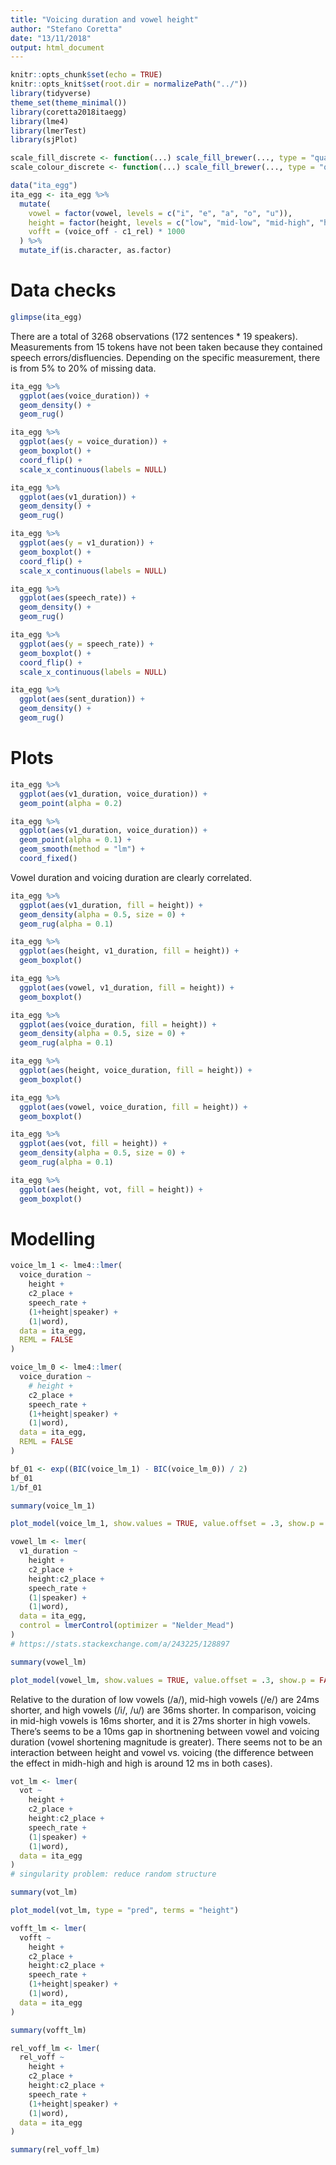 ```yaml
---
title: "Voicing duration and vowel height"
author: "Stefano Coretta"
date: "13/11/2018"
output: html_document
---
```


```r
knitr::opts_chunk$set(echo = TRUE)
knitr::opts_knit$set(root.dir = normalizePath("../"))
library(tidyverse)
theme_set(theme_minimal())
library(coretta2018itaegg)
library(lme4)
library(lmerTest)
library(sjPlot)

scale_fill_discrete <- function(...) scale_fill_brewer(..., type = "qual")
scale_colour_discrete <- function(...) scale_fill_brewer(..., type = "qual")

data("ita_egg")
ita_egg <- ita_egg %>%
  mutate(
    vowel = factor(vowel, levels = c("i", "e", "a", "o", "u")),
    height = factor(height, levels = c("low", "mid-low", "mid-high", "high")),
    vofft = (voice_off - c1_rel) * 1000
  ) %>%
  mutate_if(is.character, as.factor)
```

# Data checks

```r
glimpse(ita_egg)
```

There are a total of 3268 observations (172 sentences * 19 speakers).
Measurements from 15 tokens have not been taken because they contained speech errors/disfluencies.
Depending on the specific measurement, there is from 5% to 20% of missing data.

```r
ita_egg %>%
  ggplot(aes(voice_duration)) +
  geom_density() +
  geom_rug()
```

```r
ita_egg %>%
  ggplot(aes(y = voice_duration)) +
  geom_boxplot() +
  coord_flip() +
  scale_x_continuous(labels = NULL)
```

```r
ita_egg %>%
  ggplot(aes(v1_duration)) +
  geom_density() +
  geom_rug()
```

```r
ita_egg %>%
  ggplot(aes(y = v1_duration)) +
  geom_boxplot() +
  coord_flip() +
  scale_x_continuous(labels = NULL)
```

```r
ita_egg %>%
  ggplot(aes(speech_rate)) +
  geom_density() +
  geom_rug()
```

```r
ita_egg %>%
  ggplot(aes(y = speech_rate)) +
  geom_boxplot() +
  coord_flip() +
  scale_x_continuous(labels = NULL)
```

```r
ita_egg %>%
  ggplot(aes(sent_duration)) +
  geom_density() +
  geom_rug()
```

# Plots

```r
ita_egg %>%
  ggplot(aes(v1_duration, voice_duration)) +
  geom_point(alpha = 0.2)
```

```r
ita_egg %>%
  ggplot(aes(v1_duration, voice_duration)) +
  geom_point(alpha = 0.1) +
  geom_smooth(method = "lm") +
  coord_fixed()
```

Vowel duration and voicing duration are clearly correlated.

```r
ita_egg %>%
  ggplot(aes(v1_duration, fill = height)) +
  geom_density(alpha = 0.5, size = 0) +
  geom_rug(alpha = 0.1)
```

```r
ita_egg %>%
  ggplot(aes(height, v1_duration, fill = height)) +
  geom_boxplot()
```

```r
ita_egg %>%
  ggplot(aes(vowel, v1_duration, fill = height)) +
  geom_boxplot()
```

```r
ita_egg %>%
  ggplot(aes(voice_duration, fill = height)) +
  geom_density(alpha = 0.5, size = 0) +
  geom_rug(alpha = 0.1)
```

```r
ita_egg %>%
  ggplot(aes(height, voice_duration, fill = height)) +
  geom_boxplot()
```

```r
ita_egg %>%
  ggplot(aes(vowel, voice_duration, fill = height)) +
  geom_boxplot()
```

```r
ita_egg %>%
  ggplot(aes(vot, fill = height)) +
  geom_density(alpha = 0.5, size = 0) +
  geom_rug(alpha = 0.1)
```

```r
ita_egg %>%
  ggplot(aes(height, vot, fill = height)) +
  geom_boxplot()
```

# Modelling

```r
voice_lm_1 <- lme4::lmer(
  voice_duration ~
    height +
    c2_place +
    speech_rate +
    (1+height|speaker) +
    (1|word),
  data = ita_egg,
  REML = FALSE
)

voice_lm_0 <- lme4::lmer(
  voice_duration ~
    # height +
    c2_place +
    speech_rate +
    (1+height|speaker) +
    (1|word),
  data = ita_egg,
  REML = FALSE
)
```

```r
bf_01 <- exp((BIC(voice_lm_1) - BIC(voice_lm_0)) / 2)
bf_01
1/bf_01
```

```r
summary(voice_lm_1)
```

```r
plot_model(voice_lm_1, show.values = TRUE, value.offset = .3, show.p = FALSE, order.terms = c(1:6))
```

```r
vowel_lm <- lmer(
  v1_duration ~
    height +
    c2_place +
    height:c2_place +
    speech_rate +
    (1|speaker) +
    (1|word),
  data = ita_egg,
  control = lmerControl(optimizer = "Nelder_Mead")
)
# https://stats.stackexchange.com/a/243225/128897

summary(vowel_lm)
```

```r
plot_model(vowel_lm, show.values = TRUE, value.offset = .3, show.p = FALSE, order.terms = c(1:12))
```

Relative to the duration of low vowels (/a/), mid-high vowels (/e/) are 24ms shorter, and high vowels (/i/, /u/) are 36ms shorter.
In comparison, voicing in mid-high vowels is 16ms shorter, and it is 27ms shorter in high vowels.
There's seems to be a 10ms gap in shortnening between vowel and voicing duration (vowel shortening magnitude is greater).
There seems not to be an interaction between height and vowel vs. voicing (the difference between the effect in midh-high and high is around 12 ms in both cases).

```r
vot_lm <- lmer(
  vot ~
    height +
    c2_place +
    height:c2_place +
    speech_rate +
    (1|speaker) +
    (1|word),
  data = ita_egg
)
# singularity problem: reduce random structure

summary(vot_lm)
```

```r
plot_model(vot_lm, type = "pred", terms = "height")
```


```r
vofft_lm <- lmer(
  vofft ~
    height +
    c2_place +
    height:c2_place +
    speech_rate +
    (1+height|speaker) +
    (1|word),
  data = ita_egg
)

summary(vofft_lm)
```

```r
rel_voff_lm <- lmer(
  rel_voff ~
    height +
    c2_place +
    height:c2_place +
    speech_rate +
    (1+height|speaker) +
    (1|word),
  data = ita_egg
)

summary(rel_voff_lm)
```
